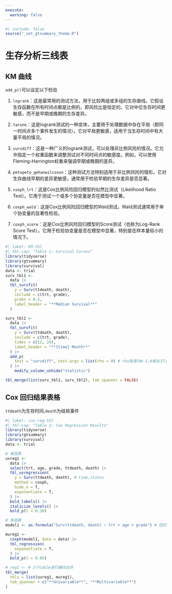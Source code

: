 ```yaml
---
execute: 
  warning: false
---
```


```r
#| include: false
source("_set_gtsummary_theme.R")
```


# 生存分析三线表

## KM 曲线

`add_p()`可以设定以下检验

1.  `logrank`：这是最常用的测试方法，用于比较两组或多组的生存曲线。它假设生存函数在所有时间点都是比例的，即风险比是恒定的。它对中位生存时间更敏感，而不是早期或晚期的生存差异。

2.  `tarone`：这是logrank测试的一种变体，主要用于处理数据中存在平局（即同一时间点多个事件发生的情况）。它对平局更敏感，适用于当生存时间中有大量平局的情况。

3.  `survdiff`：这是一种广义的logrank测试，可以处理非比例风险的情况。它允许指定一个权重函数来调整测试对不同时间点的敏感度。例如，可以使用Fleming-Harrington权重来强调早期或晚期的差异。

4.  `petopeto_gehanwilcoxon`：这种测试方法特别适用于非比例风险的情形。它对生存曲线早期的差异更敏感，通常用于检验早期的生存差异是否显著。

5.  `coxph_lrt`：这是Cox比例风险回归模型的似然比测试（Likelihood Ratio Test）。它用于测试一个或多个协变量是否在模型中显著。

6.  `coxph_wald`：这是Cox比例风险回归模型的Wald测试。Wald测试通常用于单个协变量的显著性检验。

7.  `coxph_score`：这是Cox比例风险回归模型的Score测试（也称为Log-Rank Score Test）。它用于检验协变量是否在模型中显著，特别是在样本量较小的情况下。

```r
#| label: KM-tbl
#| tbl-cap: "Table 1: Survival Curves"
library(tidyverse)
library(gtsummary)
library(survival)
data <- trial
surv_tbl1 <-
  data |> 
  tbl_survfit(
    y = Surv(ttdeath, death),
    include = c(trt, grade),
    probs = 0.5,
    label_header = "**Median Survival**"
  )

surv_tbl2 <-
  data |>
  tbl_survfit(
    y = Surv(ttdeath, death),
    include = c(trt, grade),
    times = c(12, 24),
    label_header = "**{time} Month**"
  ) |>
  add_p(
    test = "survdiff", test.args = list(rho = 0) # rho取值为0-1,0相当于logrank检验,1相当于breslow检验
  ) |> 
    modify_column_unhide("statistic")

tbl_merge(list(surv_tbl1, surv_tbl2), tab_spanner = FALSE)
```

## Cox 回归结果表格

`ttdeath`为生存时间,`death`为结局事件

```r
#| label: cox-reg-tbl
#| tbl-cap: "Table 2: Cox Regression Results"
library(tidyverse)
library(gtsummary)
library(survival)
data <- trial

# 单因素
uvreg1 <-
  data |>
  select(trt, age, grade, ttdeath, death) |>
  tbl_uvregression(
    y = Surv(ttdeath, death), # time,status
    method = coxph,
    hide_n = T,
    exponentiate = T,
  ) |>
  bold_labels() |>
  italicize_levels() |>
  bold_p(t = 0.10)

# 多因素
model1 <- as.formula("Surv(ttdeath, death) ~ trt + age + grade") # 回归方程

mureg1 <-
  coxph(model1, data = data) |>
  tbl_regression(
    exponentiate = T,
  ) |>
  bold_p(t = 0.05)

# reg1 <- # 2个table进行横向合并
tbl_merge(
  tbls = list(uvreg1, mureg1),
  tab_spanner = c("**Univariable**", "**Multivariable**")
)
```

